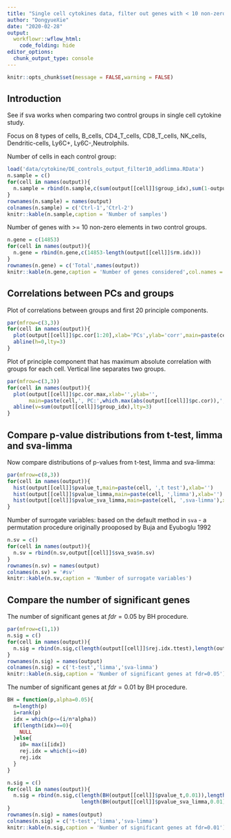 ```yaml
---
title: "Single cell cytokines data, filter out genes with < 10 non-zero elements"
author: "DongyueXie"
date: "2020-02-28"
output:
  workflowr::wflow_html:
    code_folding: hide
editor_options:
  chunk_output_type: console
---
```


```r
knitr::opts_chunk$set(message = FALSE,warning = FALSE)
```

## Introduction

See if sva works when comparing two control groups in single cell cytokine study.

Focus on 8 types of cells, B_cells, CD4_T_cells, CD8_T_cells, NK_cells, Dendritic-cells, Ly6C+, Ly6C-,Neutrolphils.

Number of cells in each control group:

```r
load('data/cytokine/DE_controls_output_filter10_addlimma.RData')
n.sample = c()
for(cell in names(output)){
  n.sample = rbind(n.sample,c(sum(output[[cell]]$group_idx),sum(1-output[[cell]]$group_idx)))
}
rownames(n.sample) = names(output)
colnames(n.sample) = c('Ctrl-1','Ctrl-2')
knitr::kable(n.sample,caption = 'Number of samples')
```

Number of genes with >= 10 non-zero elements in two control groups.

```r
n.gene = c(14853)
for(cell in names(output)){
  n.gene = rbind(n.gene,c(14853-length(output[[cell]]$rm.idx)))
}
rownames(n.gene) = c('Total',names(output))
knitr::kable(n.gene,caption = 'Number of genes considered',col.names = '#genes')
```


## Correlations between PCs and groups

Plot of correlations between groups and first 20 principle components.

```r
par(mfrow=c(3,3))
for(cell in names(output)){
  plot(output[[cell]]$pc.cor[1:20],xlab='PCs',ylab='corr',main=paste(cell),ylim = c(-0.5,0.6),pch=20)
  abline(h=0,lty=3)
}
```


Plot of principle component that has maximum absolute correlation with groups for each cell. Vertical line separates two groups.

```r
par(mfrow=c(3,3))
for(cell in names(output)){
  plot(output[[cell]]$pc.cor.max,xlab='',ylab='',
       main=paste(cell,', PC:',which.max(abs(output[[cell]]$pc.cor)),', corr:',round(max(abs(output[[cell]]$pc.cor)),2),sep=''),pch=1,col='grey50')
  abline(v=sum(output[[cell]]$group_idx),lty=3)
}
```

## Compare p-value distributions from t-test, limma and sva-limma

Now compare distributions of p-values from t-test, limma and sva-limma:

```r
par(mfrow=c(8,3))
for(cell in names(output)){
  hist(output[[cell]]$pvalue_t,main=paste(cell, ',t test'),xlab='')
  hist(output[[cell]]$pvalue_limma,main=paste(cell, ',limma'),xlab='')
  hist(output[[cell]]$pvalue_sva_limma,main=paste(cell, ',sva-limma'),xlab='')
}
```

Number of surrogate variables: based on the default method in `sva` - a permutation procedure originally prooposed by Buja and Eyuboglu 1992

```r
n.sv = c()
for(cell in names(output)){
  n.sv = rbind(n.sv,output[[cell]]$sva_sva$n.sv)
}
rownames(n.sv) = names(output)
colnames(n.sv) = '#sv'
knitr::kable(n.sv,caption = 'Number of surrogate variables')
```


## Compare the number of significant genes

The number of significant genes at $fdr=0.05$ by BH procedure.

```r
par(mfrow=c(1,1))
n.sig = c()
for(cell in names(output)){
  n.sig = rbind(n.sig,c(length(output[[cell]]$rej.idx.ttest),length(output[[cell]]$rej.idx.limma),length(output[[cell]]$rej.idx.sva)))
}
rownames(n.sig) = names(output)
colnames(n.sig) = c('t-test','limma','sva-limma')
knitr::kable(n.sig,caption = 'Number of significant genes at fdr=0.05')
```


The number of significant genes at $fdr=0.01$ by BH procedure.

```r
BH = function(p,alpha=0.05){
  n=length(p)
  i=rank(p)
  idx = which(p<=(i/n*alpha))
  if(length(idx)==0){
    NULL
  }else{
    i0= max(i[idx])
    rej.idx = which(i<=i0)
    rej.idx
  }
}

n.sig = c()
for(cell in names(output)){
  n.sig = rbind(n.sig,c(length(BH(output[[cell]]$pvalue_t,0.01)),length(BH(output[[cell]]$pvalue_limma,0.01)),
                        length(BH(output[[cell]]$pvalue_sva_limma,0.01))))
}
rownames(n.sig) = names(output)
colnames(n.sig) = c('t-test','limma','sva-limma')
knitr::kable(n.sig,caption = 'Number of significant genes at fdr=0.01')
```

